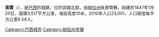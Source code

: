 {{Coord|0|43|1|S|48|31|22|W|display=title}}

'''索雷'''（{{lang-pt|Soure}}），是[[巴西|巴西]]的城鎮，位於該國北部，由[[帕拉州|帕拉州]]負責管轄，始建於1847年1月20日，面積3,517平方公里，海拔高度10米，2010年人口23,001，人口密度每平方公里6.54人。

{{Brazil-geo-stub}}
{{帕拉州市鎮}}
[[Category:巴西城市|Category:巴西城市]]
[[Category:帕拉州市镇|Category:帕拉州市镇]]